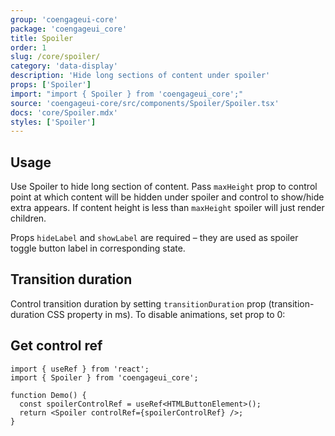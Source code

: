 ```yaml
---
group: 'coengageui-core'
package: 'coengageui_core'
title: Spoiler
order: 1
slug: /core/spoiler/
category: 'data-display'
description: 'Hide long sections of content under spoiler'
props: ['Spoiler']
import: "import { Spoiler } from 'coengageui_core';"
source: 'coengageui-core/src/components/Spoiler/Spoiler.tsx'
docs: 'core/Spoiler.mdx'
styles: ['Spoiler']
---
```



## Usage

Use Spoiler to hide long section of content.
Pass `maxHeight` prop to control point at which content will be hidden under spoiler and control to show/hide extra appears.
If content height is less than `maxHeight` spoiler will just render children.

Props `hideLabel` and `showLabel` are required – they are used as spoiler toggle button label in corresponding state.

<Demo data={SpoilerDemos.usage} />

## Transition duration

Control transition duration by setting `transitionDuration` prop (transition-duration CSS property in ms).
To disable animations, set prop to 0:

<Demo data={SpoilerDemos.transitions} />

## Get control ref

```tsx
import { useRef } from 'react';
import { Spoiler } from 'coengageui_core';

function Demo() {
  const spoilerControlRef = useRef<HTMLButtonElement>();
  return <Spoiler controlRef={spoilerControlRef} />;
}
```
